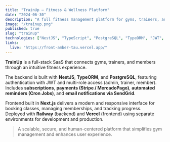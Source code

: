 ```yaml
---
title: "TrainUp – Fitness & Wellness Platform"
date: "2024-06-30"
description: "A full fitness management platform for gyms, trainers, and members — built with NestJS, PostgreSQL, and React."
image: "/trainup.png"
published: true
slug: "trainup"
technologies: ["NestJS", "TypeScript", "PostgreSQL", "TypeORM", "JWT", "Stripe", "SendGrid", "Cron Jobs", "React", "Next.js"]
links:
  live: "https://front-amber-tau.vercel.app/"
---
```


**TrainUp** is a full-stack SaaS that connects gyms, trainers, and members through an intuitive fitness experience.

The backend is built with **NestJS**, **TypeORM**, and **PostgreSQL**, featuring authentication with JWT and multi-role access (admin, trainer, member).  
Includes **subscriptions**, **payments (Stripe / MercadoPago)**, **automated reminders (Cron Jobs)**, and **email notifications via SendGrid**.

Frontend built in **Next.js** delivers a modern and responsive interface for booking classes, managing memberships, and tracking progress.  
Deployed with **Railway** (backend) and **Vercel** (frontend) using separate environments for development and production.

> A scalable, secure, and human-centered platform that simplifies gym management and enhances user experience.
